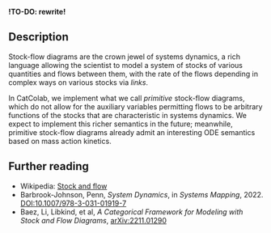 **!TO-DO: rewrite!**

## Description

Stock-flow diagrams are the crown jewel of systems dynamics, a rich language
allowing the scientist to model a system of stocks of various quantities and
flows between them, with the rate of the flows depending in complex ways on
various stocks via *links*.

In CatColab, we implement what we call *primitive* stock-flow diagrams, which do
not allow for the auxiliary variables permitting flows to be arbitrary functions
of the stocks that are characteristic in systems dynamics. We expect to
implement this richer semantics in the future; meanwhile, primitive stock-flow
diagrams already admit an interesting ODE semantics based on mass action
kinetics.

## Further reading

- Wikipedia: [Stock and flow](https://en.wikipedia.org/wiki/Stock_and_flow)
- Barbrook-Johnson, Penn, *System Dynamics*, in *Systems Mapping*, 2022. [DOI:10.1007/978-3-031-01919-7](https://doi.org/10.1007/978-3-031-01919-7)
- Baez, Li, Libkind, et al, *A Categorical Framework for Modeling with Stock and Flow Diagrams*, [arXiv:2211.01290](https://arxiv.org/abs/2211.01290)
